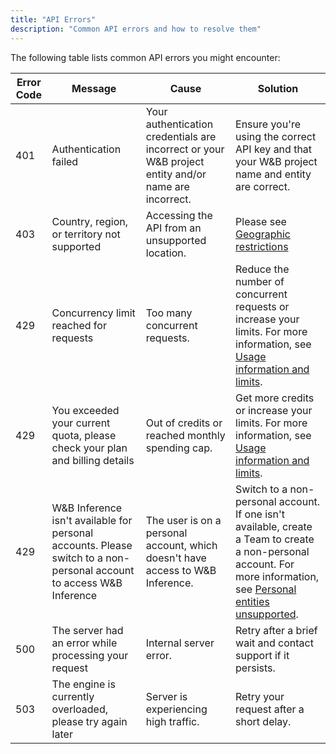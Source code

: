 ```yaml
---
title: "API Errors"
description: "Common API errors and how to resolve them"
---
```


The following table lists common API errors you might encounter:

| Error Code | Message | Cause | Solution |
| ---------- | ------- | ----- | -------- |
| 401 | Authentication failed | Your authentication credentials are incorrect or your W&B project entity and/or name are incorrect. | Ensure you're using the correct API key and that your W&B project name and entity are correct. |
| 403 | Country, region, or territory not supported | Accessing the API from an unsupported location. | Please see [Geographic restrictions](/inference/usage-limits/#geographic-restrictions) |
| 429 | Concurrency limit reached for requests | Too many concurrent requests. | Reduce the number of concurrent requests or increase your limits. For more information, see [Usage information and limits](/inference/usage-limits/). |
| 429 | You exceeded your current quota, please check your plan and billing details | Out of credits or reached monthly spending cap. | Get more credits or increase your limits. For more information, see [Usage information and limits](/inference/usage-limits/). |
| 429 | W&B Inference isn't available for personal accounts. Please switch to a non-personal account to access W&B Inference | The user is on a personal account, which doesn't have access to W&B Inference. | Switch to a non-personal account. If one isn't available, create a Team to create a non-personal account. For more information, see [Personal entities unsupported](/inference/usage-limits/#personal-entities-unsupported). |
| 500 | The server had an error while processing your request | Internal server error. | Retry after a brief wait and contact support if it persists. |
| 503 | The engine is currently overloaded, please try again later | Server is experiencing high traffic. | Retry your request after a short delay. |
